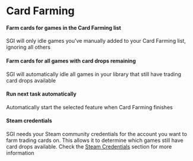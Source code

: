 # Card Farming

#### Farm cards for games in the Card Farming list
SGI will only idle games you've manually added to your Card Farming list, ignoring all others

#### Farm cards for all games with card drops remaining

SGI will automatically idle all games in your library that still have trading card drops available

#### Run next task automatically

Automatically start the selected feature when Card Farming finishes

#### Steam credentials

SGI needs your Steam community credentials for the account you want to farm trading cards on. This allows it to determine which games still have card drops available. Check the [Steam Credentials](/docs/steam-credentials) section for more information